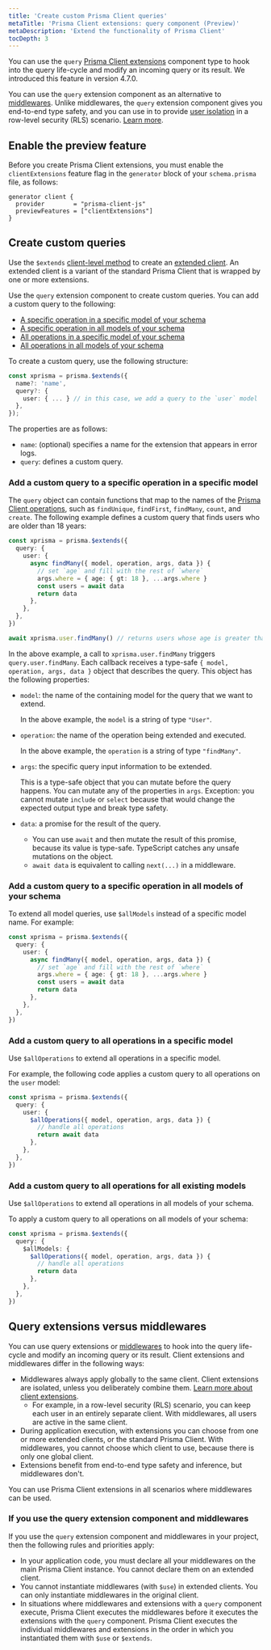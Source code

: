 ```yaml
---
title: 'Create custom Prisma Client queries'
metaTitle: 'Prisma Client extensions: query component (Preview)'
metaDescription: 'Extend the functionality of Prisma Client'
tocDepth: 3
---
```


<TopBlock>

You can use the `query` [Prisma Client extensions](/concepts/components/prisma-client/client-extensions) component type to hook into the query life-cycle and modify an incoming query or its result. We introduced this feature in version 4.7.0.

You can use the `query` extension component as an alternative to [middlewares](/concepts/components/prisma-client/middleware#performance-and-appropriate-use-cases). Unlike middlewares, the `query` extension component gives you end-to-end type safety, and you can use in to provide [user isolation](/concepts/components/prisma-client/client-extensions#extended-clients) in a row-level security (RLS) scenario. [Learn more](#query-extensions-versus-middlewares).

</TopBlock>

## Enable the preview feature

Before you create Prisma Client extensions, you must enable the `clientExtensions` feature flag in the `generator` block of your `schema.prisma` file, as follows:

```prisma
generator client {
  provider        = "prisma-client-js"
  previewFeatures = ["clientExtensions"]
}
```

## Create custom queries

Use the `$extends` [client-level method](/reference/api-reference/prisma-client-reference#client-methods) to create an [extended client](/concepts/components/prisma-client/client-extensions#about-prisma-client-extensions). An extended client is a variant of the standard Prisma Client that is wrapped by one or more extensions.

Use the `query` extension component to create custom queries. You can add a custom query to the following:

- [A specific operation in a specific model of your schema](#add-a-custom-query-to-a-specific-operation-in-a-specific-model)
- [A specific operation in all models of your schema](#add-a-custom-query-to-a-specific-operation-in-all-models-of-your-schema)
- [All operations in a specific model of your schema](#add-a-custom-query-to-all-operations-in-a-specific-model)
- [All operations in all models of your schema](#add-a-custom-query-to-all-operations-in-all-models-of-your-schema)

To create a custom query, use the following structure:

```ts
const xprisma = prisma.$extends({
  name?: 'name',
  query?: {
    user: { ... } // in this case, we add a query to the `user` model
  },
});
```

The properties are as follows:

- `name`: (optional) specifies a name for the extension that appears in error logs.
- `query`: defines a custom query.

### Add a custom query to a specific operation in a specific model

The `query` object can contain functions that map to the names of the [Prisma Client operations](/docs/reference/api-reference/prisma-client-reference#model-queries), such as `findUnique`, `findFirst`, `findMany`, `count`, and `create`. The following example defines a custom query that finds users who are older than 18 years:

```ts
const xprisma = prisma.$extends({
  query: {
    user: {
      async findMany({ model, operation, args, data }) {
        // set `age` and fill with the rest of `where`
        args.where = { age: { gt: 18 }, ...args.where }
        const users = await data
        return data
      },
    },
  },
})

await xprisma.user.findMany() // returns users whose age is greater than 18
```

In the above example, a call to `xprisma.user.findMany` triggers `query.user.findMany`. Each callback receives a type-safe `{ model, operation, args, data }` object that describes the query. This object has the following properties:

- `model`: the name of the containing model for the query that we want to extend.

  In the above example, the `model` is a string of type `"User"`.

- `operation`: the name of the operation being extended and executed.

  In the above example, the `operation` is a string of type `"findMany"`.

- `args`: the specific query input information to be extended.

  This is a type-safe object that you can mutate before the query happens. You can mutate any of the properties in `args`. Exception: you cannot mutate `include` or `select` because that would change the expected output type and break type safety.

- `data`: a promise for the result of the query.

  - You can use `await` and then mutate the result of this promise, because its value is type-safe. TypeScript catches any unsafe mutations on the object.
  - `await data` is equivalent to calling `next(...)` in a middleware.

### Add a custom query to a specific operation in all models of your schema

To extend all model queries, use `$allModels` instead of a specific model name. For example:

```ts
const xprisma = prisma.$extends({
  query: {
    user: {
      async findMany({ model, operation, args, data }) {
        // set `age` and fill with the rest of `where`
        args.where = { age: { gt: 18 }, ...args.where }
        const users = await data
        return data
      },
    },
  },
})
```

### Add a custom query to all operations in a specific model

Use `$allOperations` to extend all operations in a specific model.

For example, the following code applies a custom query to all operations on the `user` model:

```ts
const xprisma = prisma.$extends({
  query: {
    user: {
      $allOperations({ model, operation, args, data }) {
        // handle all operations
        return await data
      },
    },
  },
})
```

### Add a custom query to all operations for all existing models

Use `$allOperations` to extend all operations in all models of your schema.

To apply a custom query to all operations on all models of your schema:

```ts
const xprisma = prisma.$extends({
  query: {
    $allModels: {
      $allOperations({ model, operation, args, data }) {
        // handle all operations
        return data
      },
    },
  },
})
```

## Query extensions versus middlewares

You can use query extensions or [middlewares](/concepts/components/prisma-client/middleware#performance-and-appropriate-use-cases) to hook into the query life-cycle and modify an incoming query or its result. Client extensions and middlewares differ in the following ways:

- Middlewares always apply globally to the same client. Client extensions are isolated, unless you deliberately combine them. [Learn more about client extensions](/concepts/components/prisma-client/client-extensions#about-prisma-client-extensions).
  - For example, in a row-level security (RLS) scenario, you can keep each user in an entirely separate client. With middlewares, all users are active in the same client.
- During application execution, with extensions you can choose from one or more extended clients, or the standard Prisma Client. With middlewares, you cannot choose which client to use, because there is only one global client.
- Extensions benefit from end-to-end type safety and inference, but middlewares don't.

You can use Prisma Client extensions in all scenarios where middlewares can be used.

### If you use the <inlinecode>query</inlinecode> extension component and middlewares

If you use the `query` extension component and middlewares in your project, then the following rules and priorities apply:

- In your application code, you must declare all your middlewares on the main Prisma Client instance. You cannot declare them on an extended client.
- You cannot instantiate middlewares (with `$use`) in extended clients. You can only instantiate middlewares in the original client.
- In situations where middlewares and extensions with a `query` component execute, Prisma Client executes the middlewares before it executes the extensions with the `query` component. Prisma Client executes the individual middlewares and extensions in the order in which you instantiated them with `$use` or `$extends`.
